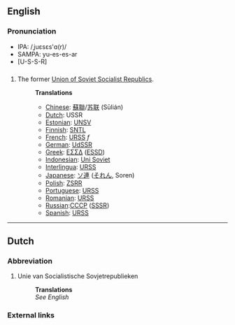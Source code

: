 {{wikipedia}}
==English==
===Pronunciation===
*IPA: /ˌjuɛsɛs'ɑ(r)/
*SAMPA: yu-es-es-ar 
*[U-S-S-R]
==={{Abbreviation}}===
#The former [[Union of Soviet Socialist Republics]].
#:'''Translations'''
#:*[[Chinese]]: [[蘇聯]]/[[苏联]] (Sūlián)
#:*[[Dutch]]: USSR
#:*[[Estonian]]: [[UNSV]]
#:*[[Finnish]]: [[SNTL]]
#:*[[French]]: [[URSS]] ''f''
#:*[[German]]: [[UdSSR]]
#:*[[Greek]]: [[ΕΣΣΔ]] ([[ESSD]])
#:*[[Indonesian]]: [[Uni Soviet]]
#:*[[Interlingua]]: [[URSS]]
#:*[[Japanese]]: [[ソ連]] ([[それん]], Soren)
#:*[[Polish]]: [[ZSRR]]
#:*[[Portuguese]]: [[URSS]]
#:*[[Romanian]]: [[URSS]]
#:*[[Russian]]:[[СССР]] ([[SSSR]])
#:*[[Spanish]]: [[URSS]]

----

==Dutch==
===Abbreviation===
#Unie van Socialistische Sovjetrepublieken
#:'''Translations'''
#:''See English''

===External links===
{{pedialite}}